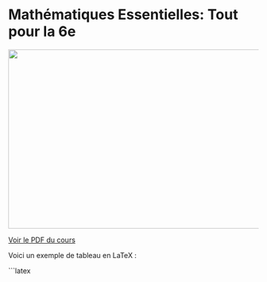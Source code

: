 # Mathématiques Essentielles: Tout pour la 6e

![](Mathematiques.png){width=800px height=360px}

[Voir le PDF du cours](https://github.com/BossdiDiboss/mathematiques/blob/main/classes/6eme/Tout_pour_la_6ème.pdf)

Voici un exemple de tableau en LaTeX :

```latex
\begin{tabular}{|c|c|}
\hline
Nom & Âge \\
\hline
Alice & 30 \\
Bob & 25 \\
\hline
\end{tabular}
